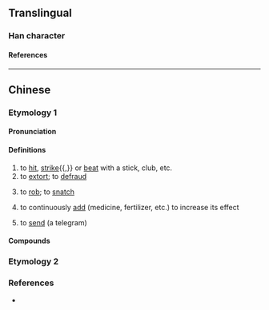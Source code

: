 {{also|扛}}
{{character info}}
==Translingual==

===Han character===
{{Han char|rn=64|rad=手|as=10|sn=13|four=51082|canj=QMBC|ids=⿰扌貢}}

====References====
{{Han ref|kx=0449.081|hdz=31928.100|uh=6443}}

----

==Chinese==

===Etymology 1===
{{zh-forms|s=𫼱}}

====Pronunciation====
{{zh-pron
|mn=kòng
|cat=v
}}

====Definitions====
{{zh-hanzi}} {{tlb|zh|Hokkien}}

# to [[hit]], [[strike]]{{,}} or [[beat]] with a stick, club, etc.
# to [[extort]]; to [[defraud]]
# {{lb|zh|Xiamen|Quanzhou|Taiwan}} to [[rob]]; to [[snatch]]
# {{lb|zh|Xiamen|Quanzhou}} to continuously [[add]] (medicine, fertilizer, etc.) to increase its effect{{attn|zh|needs better translation}}
# to [[send]] (a telegram)

====Compounds====
{{zh-der|強摃|摃龜|摃槌仔|摃槌|摃鐘|摃破|摃斷|摃倒|摃槌|摃尻川|摃手蹄仔|摃婆}}

===Etymology 2===
{{zh-see|扛|v}}

===References===
* {{thcwd|9523}}